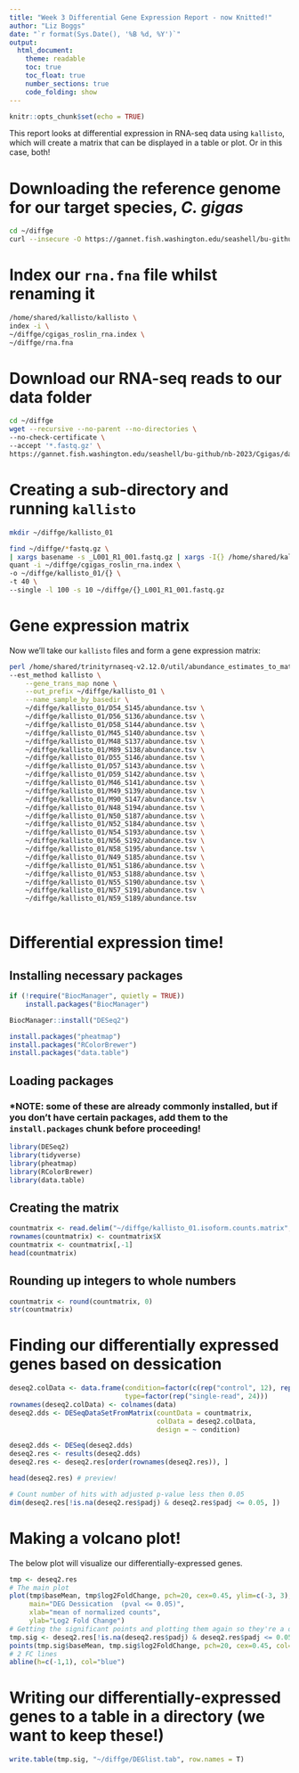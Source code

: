 ```yaml
---
title: "Week 3 Differential Gene Expression Report - now Knitted!"
author: "Liz Boggs"
date: "`r format(Sys.Date(), '%B %d, %Y')`"
output: 
  html_document:
    theme: readable
    toc: true
    toc_float: true
    number_sections: true
    code_folding: show
---
```


```r
knitr::opts_chunk$set(echo = TRUE)
```

This report looks at differential expression in RNA-seq data using `kallisto`, which will create a matrix that can be displayed in a table or plot. Or in this case, both!

# Downloading the reference genome for our target species, *C. gigas*

```bash

cd ~/diffge
curl --insecure -O https://gannet.fish.washington.edu/seashell/bu-github/nb-2023/Cgigas/data/rna.fna

```

# Index our `rna.fna` file whilst renaming it

```bash
/home/shared/kallisto/kallisto \
index -i \
~/diffge/cgigas_roslin_rna.index \
~/diffge/rna.fna

```

# Download our RNA-seq reads to our data folder

```bash
cd ~/diffge 
wget --recursive --no-parent --no-directories \
--no-check-certificate \
--accept '*.fastq.gz' \
https://gannet.fish.washington.edu/seashell/bu-github/nb-2023/Cgigas/data/nopp/

```

# Creating a sub-directory and running `kallisto`

```bash
mkdir ~/diffge/kallisto_01

find ~/diffge/*fastq.gz \
| xargs basename -s _L001_R1_001.fastq.gz | xargs -I{} /home/shared/kallisto/kallisto \
quant -i ~/diffge/cgigas_roslin_rna.index \
-o ~/diffge/kallisto_01/{} \
-t 40 \
--single -l 100 -s 10 ~/diffge/{}_L001_R1_001.fastq.gz

```

# Gene expression matrix

Now we'll take our `kallisto` files and form a gene expression matrix:

```bash
perl /home/shared/trinityrnaseq-v2.12.0/util/abundance_estimates_to_matrix.pl \
--est_method kallisto \
    --gene_trans_map none \
    --out_prefix ~/diffge/kallisto_01 \
    --name_sample_by_basedir \
    ~/diffge/kallisto_01/D54_S145/abundance.tsv \
    ~/diffge/kallisto_01/D56_S136/abundance.tsv \
    ~/diffge/kallisto_01/D58_S144/abundance.tsv \
    ~/diffge/kallisto_01/M45_S140/abundance.tsv \
    ~/diffge/kallisto_01/M48_S137/abundance.tsv \
    ~/diffge/kallisto_01/M89_S138/abundance.tsv \
    ~/diffge/kallisto_01/D55_S146/abundance.tsv \
    ~/diffge/kallisto_01/D57_S143/abundance.tsv \
    ~/diffge/kallisto_01/D59_S142/abundance.tsv \
    ~/diffge/kallisto_01/M46_S141/abundance.tsv \
    ~/diffge/kallisto_01/M49_S139/abundance.tsv \
    ~/diffge/kallisto_01/M90_S147/abundance.tsv \
    ~/diffge/kallisto_01/N48_S194/abundance.tsv \
    ~/diffge/kallisto_01/N50_S187/abundance.tsv \
    ~/diffge/kallisto_01/N52_S184/abundance.tsv \
    ~/diffge/kallisto_01/N54_S193/abundance.tsv \
    ~/diffge/kallisto_01/N56_S192/abundance.tsv \
    ~/diffge/kallisto_01/N58_S195/abundance.tsv \
    ~/diffge/kallisto_01/N49_S185/abundance.tsv \
    ~/diffge/kallisto_01/N51_S186/abundance.tsv \
    ~/diffge/kallisto_01/N53_S188/abundance.tsv \
    ~/diffge/kallisto_01/N55_S190/abundance.tsv \
    ~/diffge/kallisto_01/N57_S191/abundance.tsv \
    ~/diffge/kallisto_01/N59_S189/abundance.tsv
    
```

# Differential expression time!

## Installing necessary packages

```r
if (!require("BiocManager", quietly = TRUE))
    install.packages("BiocManager")

BiocManager::install("DESeq2")
```

```r
install.packages("pheatmap")
install.packages("RColorBrewer")
install.packages("data.table")
```

##  Loading packages \
### *NOTE: some of these are already commonly installed, but if you don't have certain packages, add them to the `install.packages` chunk before proceeding!

```r
library(DESeq2)
library(tidyverse)
library(pheatmap)
library(RColorBrewer)
library(data.table)
```

## Creating the matrix

```r
countmatrix <- read.delim("~/diffge/kallisto_01.isoform.counts.matrix", header = TRUE, sep = '\t')
rownames(countmatrix) <- countmatrix$X
countmatrix <- countmatrix[,-1]
head(countmatrix)

```

## Rounding up integers to whole numbers

```r

countmatrix <- round(countmatrix, 0)
str(countmatrix)

```

# Finding our differentially expressed genes based on dessication

```r

deseq2.colData <- data.frame(condition=factor(c(rep("control", 12), rep("desicated", 12))), 
                             type=factor(rep("single-read", 24)))
rownames(deseq2.colData) <- colnames(data)
deseq2.dds <- DESeqDataSetFromMatrix(countData = countmatrix,
                                     colData = deseq2.colData, 
                                     design = ~ condition)

```

```r

deseq2.dds <- DESeq(deseq2.dds)
deseq2.res <- results(deseq2.dds)
deseq2.res <- deseq2.res[order(rownames(deseq2.res)), ]

head(deseq2.res) # preview!

# Count number of hits with adjusted p-value less then 0.05
dim(deseq2.res[!is.na(deseq2.res$padj) & deseq2.res$padj <= 0.05, ])

```

# Making a volcano plot!

The below plot will visualize our differentially-expressed genes.

```r

tmp <- deseq2.res
# The main plot
plot(tmp$baseMean, tmp$log2FoldChange, pch=20, cex=0.45, ylim=c(-3, 3), log="x", col="darkgray",
     main="DEG Dessication  (pval <= 0.05)",
     xlab="mean of normalized counts",
     ylab="Log2 Fold Change")
# Getting the significant points and plotting them again so they're a different color
tmp.sig <- deseq2.res[!is.na(deseq2.res$padj) & deseq2.res$padj <= 0.05, ]
points(tmp.sig$baseMean, tmp.sig$log2FoldChange, pch=20, cex=0.45, col="red")
# 2 FC lines
abline(h=c(-1,1), col="blue")

```

# Writing our differentially-expressed genes to a table in a directory (we want to keep these!)

```r

write.table(tmp.sig, "~/diffge/DEGlist.tab", row.names = T)

```
